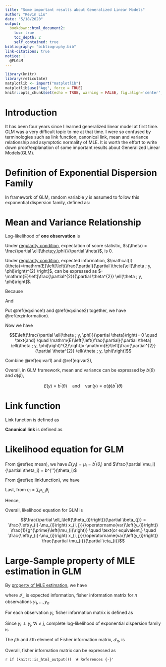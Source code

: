 ```yaml
---
title: "Some important results about Generalized Linear Models"
author: "Kevin Liu"
date: "5/18/2020"
output: 
  bookdown::html_document2:
    toc: true
    toc_depth: 2
    self_contained: true
bibliography: "bibliography.bib"
link-citations: true
notice: | 
  @FLGLM
---
```


```r
library(knitr)
library(reticulate)
matplotlib <- import("matplotlib")
matplotlib$use("Agg", force = TRUE)
knitr::opts_chunk$set(echo = TRUE, warning = FALSE, fig.align='center',python = reticulate::eng_python, fig.width = 12,fig.height = 12)
```

# Introduction

It has been four years since I learned generalized linear model at first time. GLM was a very difficult topic to me at that time. I were so confused by terminologies such as link function, canonical link, mean and variance relationship and asymptotic normality of MLE. It is worth the effort to write down proof/explanation of some important results about Generalized Linear Models(GLM). 

# Definition of Exponential Dispersion Family

In framework of GLM, random variable $y$ is assumed to follow this exponential dispersion family, defined as:

\begin{equation}
f(y;\theta,\phi)=\exp \left\{\frac{y \theta-b(\theta)}{a(\phi)}+c(y, \phi)\right\}
(\#eq:defexp)
\end{equation}

# Mean and Variance Relationship

Log-likelihood of **one observation** is 

\begin{equation}
\ell(\theta;y,\phi)= \log(f(y ; \theta, \phi))=\frac{y \theta-b(\theta)}{a(\phi)}+c(y, \phi)
(\#eq:onelog)
\end{equation}

Under [regularity condition](https://en.wikipedia.org/wiki/Likelihood_function#Regularity_conditions), expectation of score statistic, $s(\theta) = \frac{\partial \ell(\theta;y,\phi)}{\partial \theta}$, is 0.

\begin{equation}
\begin{aligned}
E(\frac{\partial \ell(\theta ; y, \phi)}{\partial \theta}) &= E(\frac{1}{f(y ; \theta, \phi)} \frac{\partial f(y ; \theta, \phi)}{\partial \theta})\\
&= \int_{x} \frac{1}{f(y ; \theta, \phi)} \frac{\partial f(y ; \theta, \phi)}{\partial \theta} f(y ; \theta, \phi) dx \\
&= \int_{x} \frac{\partial f(y ; \theta, \phi)}{\partial \theta} dx\\
&= \frac{\partial \int_{x} f(y ; \theta, \phi) dx }{\partial \theta}\\
&= \frac{\partial 1 }{\partial \theta} \\
&= 0
\end{aligned}
(\#eq:Escore)
\end{equation}

Under [regularity condition](https://en.wikipedia.org/wiki/Likelihood_function#Regularity_conditions), expected information, $\mathcal{I}(\theta)=\mathrm{E}\left[\left(\frac{\partial}{\partial \theta}\ell(\theta ; y, \phi)\right)^{2} \right]$, can be expressed as
$-\mathrm{E}\left[\frac{\partial^{2}}{\partial \theta^{2}} \ell(\theta ; y, \phi)\right]$.

\begin{equation}
\mathcal{I}(\theta)=\mathrm{E}\left[\left(\frac{\partial}{\partial \theta} \ell(\theta ; y, \phi)\right)^{2}\right] = -\mathrm{E}\left[\frac{\partial^{2}}{\partial \theta^{2}} \ell(\theta ; y, \phi)\right]
(\#eq:information)
\end{equation}

Because 
\begin{equation}
\frac{\partial^{2}}{\partial \theta^{2}} \ell(\theta ; y, \phi) = \frac{-1}{f^2(y;\theta\phi)} \left(\frac{\partial f(y ; \theta, \phi)}{\partial, \theta}\right)^2 + \frac{1}{f(y ; \theta, \phi)}\frac{\partial f^2(y ; \theta, \phi)}{\partial \theta^2}
(\#eq:since1)
\end{equation}

And
\begin{equation}
E(\frac{1}{f(y ; \theta, \phi)} \frac{\partial^2 f(y ; \theta, \phi)}{\partial \theta^{2}}) = \int_{x} \frac{\partial^2 f(y ; \theta, \phi)}{\partial \theta^{2}} dx = \frac{\partial^2 \int_{x} f(y ; \theta, \phi) d x}{\partial \theta^2} = 0
(\#eq:since2)
\end{equation}

Put \@ref(eq:since1) and \@ref(eq:since2) together, we have \@ref(eq:information).

Now we have 

$$E\left(\frac{\partial \ell(\theta ; y, \phi)}{\partial \theta}\right)= 0 \quad \text{and} \quad \mathrm{E}\left[\left(\frac{\partial}{\partial \theta} \ell(\theta ; y, \phi)\right)^{2}\right]=-\mathrm{E}\left[\frac{\partial^{2}}{\partial \theta^{2}} \ell(\theta ; y, \phi)\right]$$
\begin{equation}
E\left(\frac{\partial \ell(\theta ; y, \phi)}{\partial \theta}\right)=0 \quad \Rightarrow \quad E\left(\frac{y -b^{'}(\theta)}{a(\phi)}\right) = 0 \quad \Rightarrow \quad E(y) = b^{'}(\theta)
(\#eq:mean)
\end{equation}

\begin{equation}
\mathrm{E}\left[\left(\frac{\partial}{\partial \theta} \ell(\theta ; y, \phi)\right)^{2}\right] = \mathrm{E}\left[\left(\frac{y-b^{\prime}(\theta)}{a(\phi)}\right)^2 \right] = \frac{\text{var}(y)}{(a(\phi))^2}
(\#eq:var1)
\end{equation}

\begin{equation}
\mathrm{E}\left[\left(\frac{\partial}{\partial \theta} \ell(\theta ; y, \phi)\right)^{2}\right] = 
-\mathrm{E}\left[\frac{\partial^{2}}{\partial \theta^{2}} \ell(\theta ; y, \phi)\right] = 
E\left[ \frac{b^{''}(\theta)}{a(\phi)}\right] =
\frac{b^{\prime \prime}(\theta)}{a(\phi)}
(\#eq:var2)
\end{equation}

Combine \@ref(eq:var1) and \@ref(eq:var2),

\begin{equation}
\text{var}(y) = b^{\prime \prime}(\theta) a(\phi)
(\#eq:var3)
\end{equation}

Overall, in GLM framework, mean and variance can be expressed by $b(\theta)$ and $a(\phi)$,

$$
E(y)=b^{\prime}(\theta) \quad \text{and} \quad \operatorname{var}(y)=a(\phi) b^{\prime \prime}(\theta)
$$

# Link function

Link function is defined as

\begin{equation}
g(E(y)) = \eta = \boldsymbol{X\beta}
(\#eq:linkfunction)
\end{equation}

**Canonical link** is defined as

\begin{equation}
\theta = \eta = \boldsymbol{X\beta}
(\#eq:Canonicallink)
\end{equation}

# Likelihood equation for GLM

\begin{equation}
\frac{\partial \ell_i(\theta_i)}{\partial \theta_i} = \frac{y_i - b^{'}(\theta_i)}{a(\phi)}
(\#eq:e1)
\end{equation}

From \@ref(eq:mean), we have $E(y_i)=\mu_i=b^{\prime}(\theta_i)$ and $\frac{\partial \mu_i}{\partial \theta_i} = b^{''}(\theta_i)$

\begin{equation}
\frac{\partial \theta_i}{\partial \mu_i} = \frac{1}{\frac{\partial \mu_i}{\partial \theta_i}} = \frac{1}{b^{''}(\theta_i)}
(\#eq:e2)
\end{equation}

From \@ref(eq:linkfunction), we have

\begin{equation}
\frac{\partial \mu_i}{\partial \eta_i} = \frac{1}{g^{'}(\mu_i)}
(\#eq:e3)
\end{equation}

Last, from $\eta_i = \sum_{j}x_{i,j}\beta_j$

\begin{equation}
\frac{\partial \eta_i}{\partial \beta_j} = x_{i,j}
(\#eq:e4)
\end{equation}

Hence,

\begin{equation}
\frac{\partial \ell_i\left(\theta_{i}\right)}{\partial \beta_{j}} = \frac{\partial \ell_i\left(\theta_{i}\right)}{\partial \theta_{i}}
\frac{\partial \theta_{i}}{\partial \mu_{i}}
\frac{\partial \mu_{i}}{\partial \eta_{i}}
\frac{\partial \eta_{i}}{\partial \beta_{j}}
=
\frac{(y_i-b^{\prime}\left(\theta_{i}\right))x_{i,j}}{a(\phi)b^{\prime \prime}\left(\theta_{i}\right)} \frac{1}{g^{\prime}\left(\mu_{i}\right)}
=
\frac{(y_i-\mu_i)x_{i,j}}{\text{var}(y_i)} \frac{1}{g^{\prime}\left(\mu_{i}\right)}
(\#eq:e5)
\end{equation}

Overall, likelihood equation for GLM is

$$\frac{\partial \ell_i\left(\theta_{i}\right)}{\partial \beta_{j}} = \frac{\left(y_{i}-\mu_{i}\right) x_{i, j}}{\operatorname{var}\left(y_{i}\right)} \frac{1}{g^{\prime}\left(\mu_{i}\right)} \quad
\text{or equivalent,} \quad \frac{\left(y_{i}-\mu_{i}\right) x_{i, j}}{\operatorname{var}\left(y_{i}\right)} \frac{\partial \mu_{i}}{\partial \eta_{i}}$$

# Large-Sample property of MLE estimation in GLM

By [property of MLE estimation](https://en.wikipedia.org/wiki/Maximum_likelihood_estimation#Efficiency), we have 

\begin{equation}
\hat{\boldsymbol{\beta}} \stackrel{d}{\rightarrow}
\mathcal{N}\left(0, \mathcal{I_n}^{-1}\right)
(\#eq:MLE)
\end{equation}

where $\mathcal{I_n}$ is expected information, fisher information matrix for $n$ observations $y_1,...,y_n$. 

For each observation $y_i$, fisher information matrix is defined as 

\begin{equation}
\begin{aligned}
\mathcal{I}_{i,j, k} &\equiv \mathrm{E}\left[\left(\frac{\partial}{\partial \beta_{j}} \log f(y_i ; \boldsymbol{\beta})\right)\left(\frac{\partial}{\partial \beta_{k}} \log f(y_i ; \boldsymbol{\beta})\right)\right] \\
&= \mathrm{E}\left[ \frac{\left(y_{i}-\mu_{i}\right) x_{i, j}}{\operatorname{var}\left(y_{i}\right)} \frac{\partial \mu_{i}}{\partial \eta_{i}} 
\frac{\left(y_{i}-\mu_{i}\right) x_{i, k}}{\operatorname{var}\left(y_{i}\right)} \frac{\partial \mu_{i}}{\partial \eta_{i}}
\right] \\
&= \frac{x_{i, j} x_{i, k}}{\operatorname{var}\left(y_{i}\right)} \left(\frac{\partial \mu_{i}}{\partial \eta_{i}}\right)^2
\end{aligned}
(\#eq:fisher)
\end{equation}

Since $y_i \perp y_j,\forall i \ne j$, complete log-likelihood of exponential dispersion family is 
\begin{equation}
\ell(\boldsymbol{\theta} ; \boldsymbol{y}, \phi) = 
\sum_i \ell(\boldsymbol{\theta} ; y_i, \phi)
(\#eq:completelog)
\end{equation}

The $j$th and $k$th element of Fisher information matrix, $\mathcal{I}_{n}$, is 

\begin{equation}
\mathcal{I}_{., j, k} = \sum_{i=1}^{n} \mathcal{I}_{i, j, k}
(\#eq:informationij)
\end{equation}

Overall, fisher information matrix can be expressed as

\begin{equation}
\mathcal{I}_{n} = \boldsymbol{X}^T\boldsymbol{W}\boldsymbol{X}, \quad \text{where } \boldsymbol{W} \text{ is a diagnal matrix with element } w_i = \frac{\left(\frac{\partial \mu_{i}}{\partial \eta_{i}}\right)^{2}}{\operatorname{var}\left(y_{i}\right)}
(\#eq:informationn)
\end{equation}

`r if (knitr::is_html_output()) '# References {-}'`
